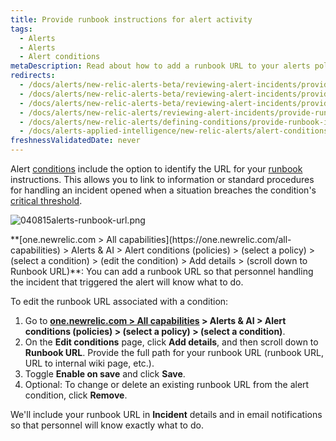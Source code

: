 ```yaml
---
title: Provide runbook instructions for alert activity
tags:
  - Alerts
  - Alerts
  - Alert conditions
metaDescription: Read about how to add a runbook URL to your alerts policy condtion.
redirects:
  - /docs/alerts/new-relic-alerts-beta/reviewing-alert-incidents/providing-runbook-instructions-alerts
  - /docs/alerts/new-relic-alerts-beta/reviewing-alert-incidents/provide-runbook-instructions-alerts
  - /docs/alerts/new-relic-alerts-beta/reviewing-alert-incidents/provide-runbook-instructions-alert-activity
  - /docs/alerts/new-relic-alerts/reviewing-alert-incidents/provide-runbook-instructions-alert-activity
  - /docs/alerts/new-relic-alerts/defining-conditions/provide-runbook-instructions-alert-activity
  - /docs/alerts-applied-intelligence/new-relic-alerts/alert-conditions/provide-runbook-instructions-alert-activity 
freshnessValidatedDate: never
---
```



Alert [conditions](/docs/alerts/new-relic-alerts-beta/configuring-alert-policies/define-alert-conditions) include the option to identify the URL for your [runbook](/docs/using-new-relic/welcome-new-relic/get-started/glossary#alert-runbook) instructions. This allows you to link to information or standard procedures for handling an incident opened when a situation breaches the condition's [critical threshold](/docs/alerts/new-relic-alerts-beta/configuring-alert-policies/define-thresholds-trigger-alert).

<img
  title="040815alerts-runbook-url.png"
  alt="040815alerts-runbook-url.png"
  src={accountsAlertsRunbook}
/>

<figcaption>
  <DoNotTranslate>**[one.newrelic.com > All capabilities](https://one.newrelic.com/all-capabilities) > Alerts & AI > Alert conditions (policies) > (select a policy) > (select a condition) > (edit the condition) > Add details > (scroll down to Runbook URL)**</DoNotTranslate>: You can add a runbook URL so that personnel handling the incident that triggered the alert will know what to do.
</figcaption>

To edit the runbook URL associated with a condition:

1. Go to <DoNotTranslate>**[one.newrelic.com > All capabilities](https://one.newrelic.com/all-capabilities) > Alerts & AI > Alert conditions (policies) > (select a policy) > (select a condition)**</DoNotTranslate>.
2. On the <DoNotTranslate>**Edit conditions**</DoNotTranslate> page, click <DoNotTranslate>**Add details**</DoNotTranslate>, and then scroll down to <DoNotTranslate>**Runbook URL**</DoNotTranslate>. Provide the full path for your runbook URL (runbook URL, URL to internal wiki page, etc.).
3. Toggle <DoNotTranslate>**Enable on save**</DoNotTranslate> and click <DoNotTranslate>**Save**</DoNotTranslate>. 
3. Optional: To change or delete an existing runbook URL from the alert condition, click <DoNotTranslate>**Remove**</DoNotTranslate>.

We'll include your runbook URL in <DoNotTranslate>**Incident**</DoNotTranslate> details and in email notifications so that personnel will know exactly what to do.
